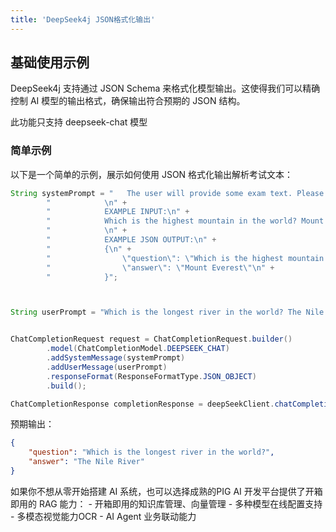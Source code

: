 ```yaml
---
title: 'DeepSeek4j JSON格式化输出'
---
```


## 基础使用示例

DeepSeek4j 支持通过 JSON Schema 来格式化模型输出。这使得我们可以精确控制 AI 模型的输出格式，确保输出符合预期的 JSON 结构。

<Warning>此功能只支持 deepseek-chat 模型</Warning>

### 简单示例

以下是一个简单的示例，展示如何使用 JSON 格式化输出解析考试文本：

```java
String systemPrompt = "   The user will provide some exam text. Please parse the \"question\" and \"answer\" and output them in JSON format.\n" +
        "            \n" +
        "            EXAMPLE INPUT:\n" +
        "            Which is the highest mountain in the world? Mount Everest.\n" +
        "            \n" +
        "            EXAMPLE JSON OUTPUT:\n" +
        "            {\n" +
        "                \"question\": \"Which is the highest mountain in the world?\",\n" +
        "                \"answer\": \"Mount Everest\"\n" +
        "            }";



String userPrompt = "Which is the longest river in the world? The Nile River.";


ChatCompletionRequest request = ChatCompletionRequest.builder()
        .model(ChatCompletionModel.DEEPSEEK_CHAT)
        .addSystemMessage(systemPrompt)
        .addUserMessage(userPrompt)
        .responseFormat(ResponseFormatType.JSON_OBJECT)
        .build();

ChatCompletionResponse completionResponse = deepSeekClient.chatCompletion(request).execute();
```

预期输出：

```json
{
    "question": "Which is the longest river in the world?",
    "answer": "The Nile River"
}
```

<Card title="商业化选择" icon="link" href="https://ai.pig4cloud.com">
如果你不想从零开始搭建 AI 系统，也可以选择成熟的PIG AI 开发平台提供了开箱即用的 RAG 能力：
- 开箱即用的知识库管理、向量管理
- 多种模型在线配置支持
- 多模态视觉能力OCR
- AI Agent 业务联动能力
</Card>

